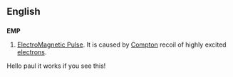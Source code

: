 ==English==

==={{initialism}}===
'''EMP'''
# [[Electromagnetic Pulse|ElectroMagnetic Pulse]].  It is caused by [[Compton]] recoil of highly excited [[electron]]s.

Hello paul it works if you see this!